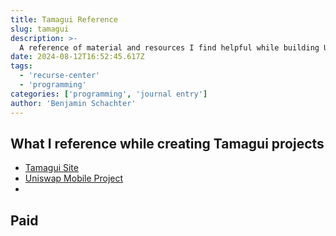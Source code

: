 ```yaml
---
title: Tamagui Reference
slug: tamagui
description: >-
  A reference of material and resources I find helpful while building UI with Tamgui
date: 2024-08-12T16:52:45.617Z
tags:
  - 'recurse-center'
  - 'programming'
categories: ['programming', 'journal entry']
author: 'Benjamin Schachter'
---
```


## What I reference while creating Tamagui projects

- [Tamagui Site]()
- [Uniswap Mobile Project]()
-

## Paid
